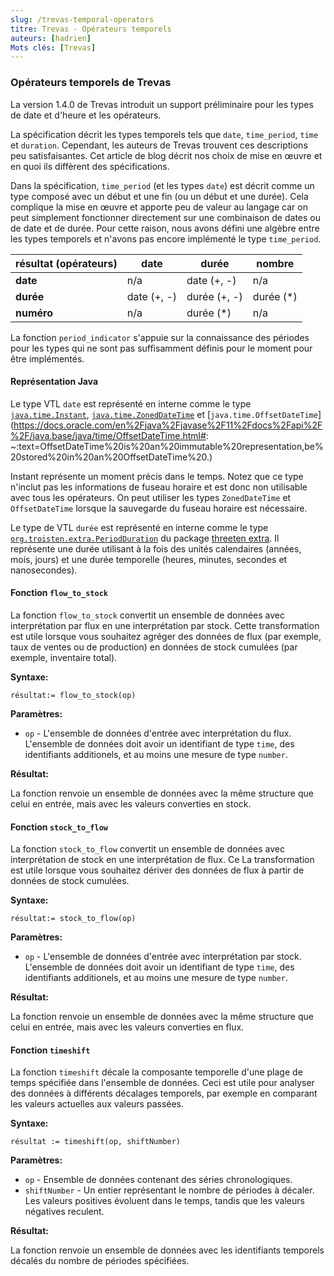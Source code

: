 ```yaml
---
slug: /trevas-temporal-operators
titre: Trevas - Opérateurs temporels
auteurs: [hadrien]
Mots clés: [Trevas]
---
```


### Opérateurs temporels de Trevas

La version 1.4.0 de Trevas introduit un support préliminaire pour les types de date et d'heure
et les opérateurs.

La spécification décrit les types temporels tels que `date`, `time_period`, `time` et `duration`. Cependant, les auteurs de Trevas trouvent
ces descriptions peu satisfaisantes. Cet article de blog décrit nos choix de mise en œuvre et en quoi ils diffèrent des spécifications.

Dans la spécification, `time_period` (et les types `date`) est décrit comme un type composé avec un début et une fin (ou un
début et une durée). Cela complique la mise en œuvre et apporte peu de valeur au langage car on peut simplement
fonctionner directement sur une combinaison de dates ou de date et de durée. Pour cette raison, nous avons défini une algèbre entre les
types temporels et n'avons pas encore implémenté le type `time_period`.

| résultat (opérateurs) | date        | durée        | nombre     |
| --------------------- | ----------- | ------------ | ---------- |
| **date**              | n/a         | date (+, -)  | n/a        |
| **durée**             | date (+, -) | durée (+, -) | durée (\*) |
| **numéro**            | n/a         | durée (\*)   | n/a        |

La fonction `period_indicator` s'appuie sur la connaissance des périodes pour les types qui ne sont pas suffisamment définis pour le moment pour
être implémentés.

#### Représentation Java

Le type VTL `date` est représenté en interne comme le
type [`java.time.Instant`](https://docs.oracle.com/en%2Fjava%2Fjavase%2F11%2Fdocs%2Fapi%2F%2F/java.base/java/time/Instant.html),
[`java.time.ZonedDateTime`](https://docs.oracle.com/en%2Fjava%2Fjavase%2F11%2Fdocs%2Fapi%2F%2F/java.base/java/time/ZonedDateTime.html)
et [`java.time.OffsetDateTime`](https://docs.oracle.com/en%2Fjava%2Fjavase%2F11%2Fdocs%2Fapi%2F%2F/java.base/java/time/OffsetDateTime.html#: ~:text=OffsetDateTime%20is%20an%20immutable%20representation,be%20stored%20in%20an%20OffsetDateTime%20.)

Instant représente un moment précis dans le temps. Notez que ce type n'inclut pas les informations de fuseau horaire et est donc
non utilisable avec tous les opérateurs. On peut utiliser les types `ZonedDateTime` et `OffsetDateTime` lorsque la sauvegarde du fuseau horaire est nécessaire.

Le type de VTL `durée` est représenté en interne comme le
type [`org.troisten.extra.PeriodDuration`](https://www.troisten.org/troisten-extra/apidocs/org.troisten.extra/org/troisten/extra/PeriodDuration.html)
du package [threeten extra](https://www.troisten.org/troisten-extra/).
Il représente une durée utilisant à la fois des unités calendaires (années, mois, jours) et une durée temporelle (heures, minutes, secondes et nanosecondes).

#### Fonction `flow_to_stock`

La fonction `flow_to_stock` convertit un ensemble de données avec interprétation par flux en une interprétation par stock. Cette transformation
est utile lorsque vous souhaitez agréger des données de flux (par exemple, taux de ventes ou de production) en données de stock cumulées (par exemple, inventaire total).

**Syntaxe:**

`résultat:= flow_to_stock(op)`

**Paramètres:**

- `op` - L'ensemble de données d'entrée avec interprétation du flux. L'ensemble de données doit avoir un identifiant de type `time`, des identifiants additionels, et au moins une mesure de type `number`.

**Résultat:**

La fonction renvoie un ensemble de données avec la même structure que celui en entrée, mais avec les valeurs converties en stock.

#### Fonction `stock_to_flow`

La fonction `stock_to_flow` convertit un ensemble de données avec interprétation de stock en une interprétation de flux. Ce
La transformation est utile lorsque vous souhaitez dériver des données de flux à partir de données de stock cumulées.

**Syntaxe:**

`résultat:= stock_to_flow(op)`

**Paramètres:**

- `op` - L'ensemble de données d'entrée avec interprétation par stock. L'ensemble de données doit avoir un identifiant de type `time`, des identifiants additionels, et au moins une mesure de type `number`.

**Résultat:**

La fonction renvoie un ensemble de données avec la même structure que celui en entrée, mais avec les valeurs converties en flux.

#### Fonction `timeshift`

La fonction `timeshift` décale la composante temporelle d'une plage de temps spécifiée dans l'ensemble de données. Ceci est utile pour
analyser des données à différents décalages temporels, par exemple en comparant les valeurs actuelles aux valeurs passées.

**Syntaxe:**

`résultat := timeshift(op, shiftNumber)`

**Paramètres:**

- `op` - Ensemble de données contenant des séries chronologiques.
- `shiftNumber` - Un entier représentant le nombre de périodes à décaler. Les valeurs positives évoluent dans le temps, tandis que
  les valeurs négatives reculent.

**Résultat:**

La fonction renvoie un ensemble de données avec les identifiants temporels décalés du nombre de périodes spécifiées.
